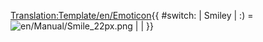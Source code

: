 <noinclude>[[Translation:Template/en/Emoticon]]</noinclude><includeonly>{{ #switch: {{{1}}}
| Smiley
| :) = [[File:en/Manual/Smile 22px.png]]
|
|
}}</includeonly>